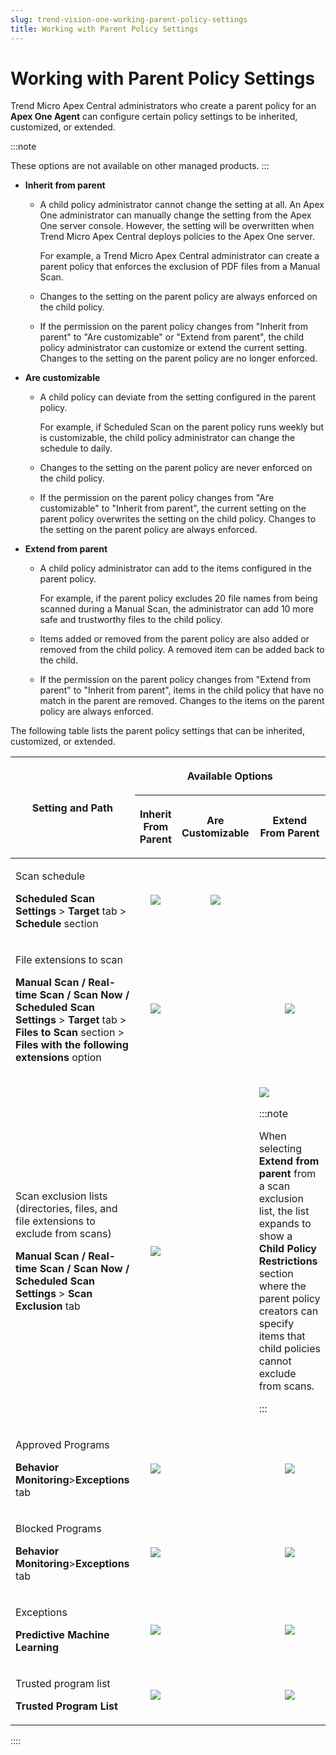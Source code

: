 ```yaml
---
slug: trend-vision-one-working-parent-policy-settings
title: Working with Parent Policy Settings
---
```

# Working with Parent Policy Settings

Trend Micro Apex Central administrators who create a parent policy for an **Apex One Agent** can configure certain policy settings to be inherited, customized, or extended.

:::note

These options are not available on other managed products.
:::

- **Inherit from parent**

  - A child policy administrator cannot change the setting at all. An Apex One administrator can manually change the setting from the Apex One server console. However, the setting will be overwritten when Trend Micro Apex Central deploys policies to the Apex One server.

    For example, a Trend Micro Apex Central administrator can create a parent policy that enforces the exclusion of PDF files from a Manual Scan.

  - Changes to the setting on the parent policy are always enforced on the child policy.

  - If the permission on the parent policy changes from "Inherit from parent" to "Are customizable" or "Extend from parent", the child policy administrator can customize or extend the current setting. Changes to the setting on the parent policy are no longer enforced.

- **Are customizable**

  - A child policy can deviate from the setting configured in the parent policy.

    For example, if Scheduled Scan on the parent policy runs weekly but is customizable, the child policy administrator can change the schedule to daily.

  - Changes to the setting on the parent policy are never enforced on the child policy.

  - If the permission on the parent policy changes from "Are customizable" to "Inherit from parent", the current setting on the parent policy overwrites the setting on the child policy. Changes to the setting on the parent policy are always enforced.

- **Extend from parent**

  - A child policy administrator can add to the items configured in the parent policy.

    For example, if the parent policy excludes 20 file names from being scanned during a Manual Scan, the administrator can add 10 more safe and trustworthy files to the child policy.

  - Items added or removed from the parent policy are also added or removed from the child policy. A removed item can be added back to the child.

  - If the permission on the parent policy changes from "Extend from parent" to "Inherit from parent", items in the child policy that have no match in the parent are removed. Changes to the items on the parent policy are always enforced.

The following table lists the parent policy settings that can be inherited, customized, or extended.

<table>
<colgroup>
<col style="width: 35%" />
<col style="width: 15%" />
<col style="width: 15%" />
<col style="width: 35%" />
</colgroup>
<thead>
<tr>
<th rowspan="2"><p>Setting and Path</p></th>
<th colspan="3" style="text-align: center;"><p>Available Options</p></th>
</tr>
<tr>
<th style="text-align: center;"><p>Inherit From Parent</p></th>
<th style="text-align: center;"><p>Are Customizable</p></th>
<th><p>Extend From Parent</p></th>
</tr>
</thead>
<tbody>
<tr>
<td><p>Scan schedule</p>
<p><strong>Scheduled Scan Settings</strong> &gt; <strong>Target</strong> tab &gt; <strong>Schedule</strong> section</p></td>
<td style="text-align: center;"><img src="./images/circle_bk=GUID-88BA962F-D178-4057-9922-1BC70D5234EE=1=en-us=Low.webp" /></td>
<td style="text-align: center;"><img src="./images/circle_bk=GUID-88BA962F-D178-4057-9922-1BC70D5234EE=1=en-us=Low.webp" /></td>
<td> </td>
</tr>
<tr>
<td><p>File extensions to scan</p>
<p><strong>Manual Scan / Real-time Scan / Scan Now / Scheduled Scan Settings</strong> &gt; <strong>Target</strong> tab &gt; <strong>Files to Scan</strong> section &gt; <strong>Files with the following extensions</strong> option</p></td>
<td style="text-align: center;"><img src="./images/circle_bk=GUID-88BA962F-D178-4057-9922-1BC70D5234EE=1=en-us=Low.webp" /></td>
<td style="text-align: center;"> </td>
<td style="text-align: center;"><img src="./images/circle_bk=GUID-88BA962F-D178-4057-9922-1BC70D5234EE=1=en-us=Low.webp" /></td>
</tr>
<tr>
<td><p>Scan exclusion lists (directories, files, and file extensions to exclude from scans)</p>
<p><strong>Manual Scan / Real-time Scan / Scan Now / Scheduled Scan Settings</strong> &gt; <strong>Scan Exclusion</strong> tab</p></td>
<td style="text-align: center;"><img src="./images/circle_bk=GUID-88BA962F-D178-4057-9922-1BC70D5234EE=1=en-us=Low.webp" /></td>
<td style="text-align: center;"> </td>
<td><p><img src="./images/circle_bk=GUID-88BA962F-D178-4057-9922-1BC70D5234EE=1=en-us=Low.webp" /></p>


:::note

<p>When selecting <strong>Extend from parent</strong> from a scan exclusion list, the list expands to show a <strong>Child Policy Restrictions</strong> section where the parent policy creators can specify items that child policies cannot exclude from scans.</p>


:::

</td>
</tr>
<tr>
<td><p>Approved Programs</p>
<p><strong>Behavior Monitoring</strong>&gt;<strong>Exceptions</strong> tab</p></td>
<td style="text-align: center;"><img src="./images/circle_bk=GUID-88BA962F-D178-4057-9922-1BC70D5234EE=1=en-us=Low.webp" /></td>
<td style="text-align: center;"> </td>
<td style="text-align: center;"><img src="./images/circle_bk=GUID-88BA962F-D178-4057-9922-1BC70D5234EE=1=en-us=Low.webp" /></td>
</tr>
<tr>
<td><p>Blocked Programs</p>
<p><strong>Behavior Monitoring</strong>&gt;<strong>Exceptions</strong> tab</p></td>
<td style="text-align: center;"><img src="./images/circle_bk=GUID-88BA962F-D178-4057-9922-1BC70D5234EE=1=en-us=Low.webp" /></td>
<td style="text-align: center;"> </td>
<td style="text-align: center;"><img src="./images/circle_bk=GUID-88BA962F-D178-4057-9922-1BC70D5234EE=1=en-us=Low.webp" /></td>
</tr>
<tr>
<td><p>Exceptions</p>
<p><strong>Predictive Machine Learning</strong></p></td>
<td style="text-align: center;"><img src="./images/circle_bk=GUID-88BA962F-D178-4057-9922-1BC70D5234EE=1=en-us=Low.webp" /></td>
<td style="text-align: center;"> </td>
<td style="text-align: center;"><img src="./images/circle_bk=GUID-88BA962F-D178-4057-9922-1BC70D5234EE=1=en-us=Low.webp" /></td>
</tr>
<tr>
<td><p>Trusted program list</p>
<p><strong>Trusted Program List</strong></p></td>
<td style="text-align: center;"><img src="./images/circle_bk=GUID-88BA962F-D178-4057-9922-1BC70D5234EE=1=en-us=Low.webp" /></td>
<td style="text-align: center;"> </td>
<td style="text-align: center;"><img src="./images/circle_bk=GUID-88BA962F-D178-4057-9922-1BC70D5234EE=1=en-us=Low.webp" /></td>
</tr>
</tbody>
</table>
::::
